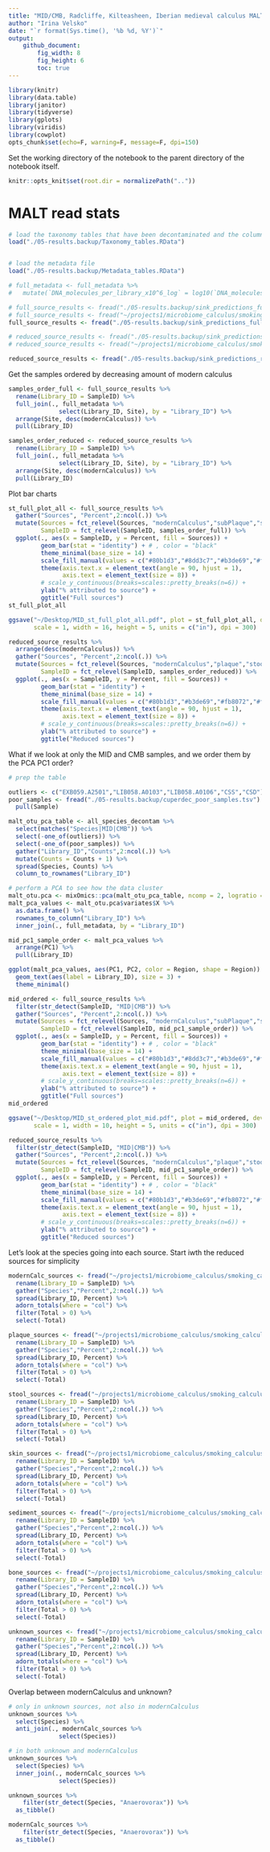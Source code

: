 ```yaml
---
title: "MID/CMB, Radcliffe, Kilteasheen, Iberian medieval calculus MALT beta diversity"
author: "Irina Velsko"
date: "`r format(Sys.time(), '%b %d, %Y')`"
output:
    github_document:
        fig_width: 8
        fig_height: 6
        toc: true
---
```



```r
library(knitr)
library(data.table)
library(janitor)
library(tidyverse)
library(gplots)
library(viridis)
library(cowplot)
opts_chunk$set(echo=F, warning=F, message=F, dpi=150)
```

Set the working directory of the notebook to the parent directory of the 
notebook itself.  

```r
knitr::opts_knit$set(root.dir = normalizePath(".."))
```

# MALT read stats

```r

# load the taxonomy tables that have been decontaminated and the column headers are cleaned up
load("./05-results.backup/Taxonomy_tables.RData")


# load the metadata file
load("./05-results.backup/Metadata_tables.RData")

# full_metadata <- full_metadata %>%
#   mutate(`DNA_molecules_per_library_x10^6_log` = log10(`DNA_molecules_per_library_x10^6`))

```

```r
# full_source_results <- fread("./05-results.backup/sink_predictions_full_sources_5000.txt")
# full_source_results <- fread("~/projects1/microbiome_calculus/smoking_calculus/05-results.backup/sink_predictions_full_sources_10000.txt")
full_source_results <- fread("./05-results.backup/sink_predictions_full_sources_rarefied_51500.tsv")

# reduced_source_results <- fread("./05-results.backup/sink_predictions_reduced_sources_5000.txt")
# reduced_source_results <- fread("~/projects1/microbiome_calculus/smoking_calculus/05-results.backup/sink_predictions_reduced_sources_10000.txt")

reduced_source_results <- fread("./05-results.backup/sink_predictions_reduced_sources_rarefied_51500.tsv")

```

Get the samples ordered by decreasing amount of modern calculus
```r
samples_order_full <- full_source_results %>%
  rename(Library_ID = SampleID) %>%
  full_join(., full_metadata %>%
              select(Library_ID, Site), by = "Library_ID") %>%
  arrange(Site, desc(modernCalculus)) %>%
  pull(Library_ID)

samples_order_reduced <- reduced_source_results %>%
  rename(Library_ID = SampleID) %>%
  full_join(., full_metadata %>%
              select(Library_ID, Site), by = "Library_ID") %>%
  arrange(Site, desc(modernCalculus)) %>%
  pull(Library_ID)

```


Plot bar charts
```r

st_full_plot_all <- full_source_results %>%
  gather("Sources", "Percent",2:ncol(.)) %>%
  mutate(Sources = fct_relevel(Sources, "modernCalculus","subPlaque","supPlaque","urbanGut","ruralGut","skin","sediment","boneARS","Unknown"),
         SampleID = fct_relevel(SampleID, samples_order_full)) %>%
  ggplot(., aes(x = SampleID, y = Percent, fill = Sources)) +
         geom_bar(stat = "identity") + # , color = "black"
         theme_minimal(base_size = 14) +
         scale_fill_manual(values = c("#80b1d3","#8dd3c7","#b3de69","#fccde5","#fb8072","#ffffb3","#bebada","#fdb462","#d9d9d9")) +
         theme(axis.text.x = element_text(angle = 90, hjust = 1),
               axis.text = element_text(size = 8)) +
         # scale_y_continuous(breaks=scales::pretty_breaks(n=6)) +
         ylab("% attributed to source") +
         ggtitle("Full sources")
st_full_plot_all

ggsave("~/Desktop/MID_st_full_plot_all.pdf", plot = st_full_plot_all, device = "pdf",
       scale = 1, width = 16, height = 5, units = c("in"), dpi = 300)

```

```r
reduced_source_results %>%
  arrange(desc(modernCalculus)) %>%
  gather("Sources", "Percent",2:ncol(.)) %>%
  mutate(Sources = fct_relevel(Sources, "modernCalculus","plaque","stool","skin","sediment","bone","Unknown"),
         SampleID = fct_relevel(SampleID, samples_order_reduced)) %>%
  ggplot(., aes(x = SampleID, y = Percent, fill = Sources)) +
         geom_bar(stat = "identity") +
         theme_minimal(base_size = 14) +
         scale_fill_manual(values = c("#80b1d3","#b3de69","#fb8072","#ffffb3","#bebada","#fdb462","#d9d9d9")) +
         theme(axis.text.x = element_text(angle = 90, hjust = 1),
               axis.text = element_text(size = 8)) +
         # scale_y_continuous(breaks=scales::pretty_breaks(n=6)) +
         ylab("% attributed to source") +
         ggtitle("Reduced sources")

```

What if we look at only the MID and CMB samples, and we order them by the PCA
PC1 order?
```r
# prep the table

outliers <- c("EXB059.A2501","LIB058.A0103","LIB058.A0106","CSS","CSD")
poor_samples <- fread("./05-results.backup/cuperdec_poor_samples.tsv") %>%
  pull(Sample)

malt_otu_pca_table <- all_species_decontam %>%
  select(matches("Species|MID|CMB")) %>%
  select(-one_of(outliers)) %>%
  select(-one_of(poor_samples)) %>%
  gather("Library_ID","Counts",2:ncol(.)) %>%
  mutate(Counts = Counts + 1) %>%
  spread(Species, Counts) %>%
  column_to_rownames("Library_ID")

# perform a PCA to see how the data cluster
malt_otu.pca <- mixOmics::pca(malt_otu_pca_table, ncomp = 2, logratio = 'CLR')
malt_pca_values <- malt_otu.pca$variates$X %>%
  as.data.frame() %>%
  rownames_to_column("Library_ID") %>%
  inner_join(., full_metadata, by = "Library_ID")

mid_pc1_sample_order <- malt_pca_values %>%
  arrange(PC1) %>%
  pull(Library_ID)

ggplot(malt_pca_values, aes(PC1, PC2, color = Region, shape = Region)) +
  geom_text(aes(label = Library_ID), size = 3) +
  theme_minimal()

```

```r
mid_ordered <- full_source_results %>%
  filter(str_detect(SampleID, "MID|CMB")) %>%
  gather("Sources", "Percent",2:ncol(.)) %>%
  mutate(Sources = fct_relevel(Sources, "modernCalculus","subPlaque","supPlaque","urbanGut","ruralGut","skin","sediment","boneARS","Unknown"),
         SampleID = fct_relevel(SampleID, mid_pc1_sample_order)) %>%
  ggplot(., aes(x = SampleID, y = Percent, fill = Sources)) +
         geom_bar(stat = "identity") + # , color = "black"
         theme_minimal(base_size = 14) +
         scale_fill_manual(values = c("#80b1d3","#8dd3c7","#b3de69","#fccde5","#fb8072","#ffffb3","#bebada","#fdb462","#d9d9d9")) +
         theme(axis.text.x = element_text(angle = 90, hjust = 1),
               axis.text = element_text(size = 8)) +
         # scale_y_continuous(breaks=scales::pretty_breaks(n=6)) +
         ylab("% attributed to source") +
         ggtitle("Full sources")
mid_ordered

ggsave("~/Desktop/MID_st_ordered_plot_mid.pdf", plot = mid_ordered, device = "pdf",
       scale = 1, width = 10, height = 5, units = c("in"), dpi = 300)

```

```r
reduced_source_results %>%
  filter(str_detect(SampleID, "MID|CMB")) %>%
  gather("Sources", "Percent",2:ncol(.)) %>%
  mutate(Sources = fct_relevel(Sources, "modernCalculus","plaque","stool","skin","sediment","bone","Unknown"),
         SampleID = fct_relevel(SampleID, mid_pc1_sample_order)) %>%
  ggplot(., aes(x = SampleID, y = Percent, fill = Sources)) +
         geom_bar(stat = "identity") + # , color = "black"
         theme_minimal(base_size = 14) +
         scale_fill_manual(values = c("#80b1d3","#b3de69","#fb8072","#ffffb3","#bebada","#fdb462","#d9d9d9")) +
         theme(axis.text.x = element_text(angle = 90, hjust = 1),
               axis.text = element_text(size = 8)) +
         # scale_y_continuous(breaks=scales::pretty_breaks(n=6)) +
         ylab("% attributed to source") +
         ggtitle("Reduced sources")

```

Let's look at the species going into each source. Start iwth the reduced sources for simplicity
```r

modernCalc_sources <- fread("~/projects1/microbiome_calculus/smoking_calculus/04-analysis/sourceTracker/shotgun/reduced_sources/high_rare/shotgun_sourcetracker_table_log_20210120/full_results/sink_predictions_modernCalculus_contributions.txt") %>%
  rename(Library_ID = SampleID) %>%
  gather("Species","Percent",2:ncol(.)) %>%
  spread(Library_ID, Percent) %>%
  adorn_totals(where = "col") %>%
  filter(Total > 0) %>%
  select(-Total)

plaque_sources <- fread("~/projects1/microbiome_calculus/smoking_calculus/04-analysis/sourceTracker/shotgun/reduced_sources/high_rare/shotgun_sourcetracker_table_log_20210120/full_results/sink_predictions_plaque_contributions.txt") %>%
  rename(Library_ID = SampleID) %>%
  gather("Species","Percent",2:ncol(.)) %>%
  spread(Library_ID, Percent) %>%
  adorn_totals(where = "col") %>%
  filter(Total > 0) %>%
  select(-Total)

stool_sources <- fread("~/projects1/microbiome_calculus/smoking_calculus/04-analysis/sourceTracker/shotgun/reduced_sources/high_rare/shotgun_sourcetracker_table_log_20210120/full_results/sink_predictions_stool_contributions.txt") %>%
  rename(Library_ID = SampleID) %>%
  gather("Species","Percent",2:ncol(.)) %>%
  spread(Library_ID, Percent) %>%
  adorn_totals(where = "col") %>%
  filter(Total > 0) %>%
  select(-Total)

skin_sources <- fread("~/projects1/microbiome_calculus/smoking_calculus/04-analysis/sourceTracker/shotgun/reduced_sources/high_rare/shotgun_sourcetracker_table_log_20210120/full_results/sink_predictions_skin_contributions.txt") %>%
  rename(Library_ID = SampleID) %>%
  gather("Species","Percent",2:ncol(.)) %>%
  spread(Library_ID, Percent) %>%
  adorn_totals(where = "col") %>%
  filter(Total > 0) %>%
  select(-Total)

sediment_sources <- fread("~/projects1/microbiome_calculus/smoking_calculus/04-analysis/sourceTracker/shotgun/reduced_sources/shotgun_sourcetracker_table_log_20210120/full_results/sink_predictions_sediment_contributions.txt") %>%
  rename(Library_ID = SampleID) %>%
  gather("Species","Percent",2:ncol(.)) %>%
  spread(Library_ID, Percent) %>%
  adorn_totals(where = "col") %>%
  filter(Total > 0) %>%
  select(-Total)

bone_sources <- fread("~/projects1/microbiome_calculus/smoking_calculus/04-analysis/sourceTracker/shotgun/reduced_sources/high_rare/shotgun_sourcetracker_table_log_20210120/full_results/sink_predictions_bone_contributions.txt") %>%
  rename(Library_ID = SampleID) %>%
  gather("Species","Percent",2:ncol(.)) %>%
  spread(Library_ID, Percent) %>%
  adorn_totals(where = "col") %>%
  filter(Total > 0) %>%
  select(-Total)

unknown_sources <- fread("~/projects1/microbiome_calculus/smoking_calculus/04-analysis/sourceTracker/shotgun/reduced_sources/high_rare/shotgun_sourcetracker_table_log_20210120/full_results/sink_predictions_Unknown_contributions.txt") %>%
  rename(Library_ID = SampleID) %>%
  gather("Species","Percent",2:ncol(.)) %>%
  spread(Library_ID, Percent) %>%
  adorn_totals(where = "col") %>%
  filter(Total > 0) %>%
  select(-Total)

```

Overlap between modernCalculus and unknown?
```r
# only in unknown sources, not also in modernCalculus
unknown_sources %>%
  select(Species) %>%
  anti_join(., modernCalc_sources %>%
              select(Species))

# in both unknown and modernCalculus
unknown_sources %>%
  select(Species) %>%
  inner_join(., modernCalc_sources %>%
              select(Species))


```

```r
unknown_sources %>%
    filter(str_detect(Species, "Anaerovorax")) %>%
  as_tibble()

modernCalc_sources %>%
    filter(str_detect(Species, "Anaerovorax")) %>%
  as_tibble()


```
















